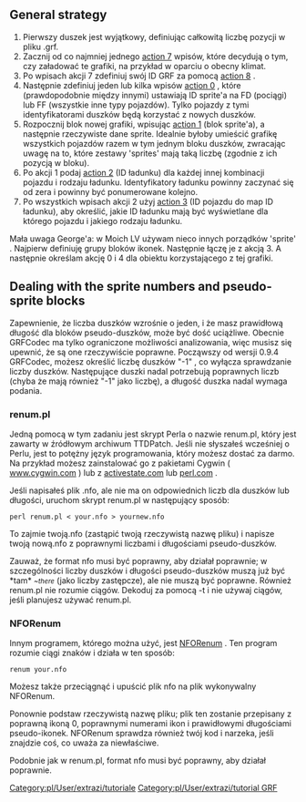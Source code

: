 {{pl/Development/NewGRF/inne strony|en=www.tt-wiki.net/wiki/General_strategy_for_implementing_new_graphics|pl=pl/Development/NewGRF/NFO Tutorial/General strategy for implementing new graphics}}{{en/-}}
<!--{{NFOTutorial}}-->{{pl/Development/NewGRF/NFO Tutorial/Navigation}}

==General strategy==
# Pierwszy duszek jest wyjątkowy, definiując całkowitą liczbę pozycji w pliku .grf.
# Zacznij od co najmniej jednego [[pl/Development/NewGRF/NFO Specs/Action7|action 7]] wpisów, które decydują o tym, czy załadować te grafiki, na przykład w oparciu o obecny klimat.
# Po wpisach akcji 7 zdefiniuj swój ID GRF za pomocą [[pl/Development/NewGRF/NFO Specs/Action7|action 8]] .
# Następnie zdefiniuj jeden lub kilka wpisów [[pl/Development/NewGRF/NFO Specs/Action0/Main Page|action 0]] , które (prawdopodobnie między innymi) ustawiają ID sprite'a na FD (pociągi) lub FF (wszystkie inne typy pojazdów). Tylko pojazdy z tymi identyfikatorami duszków będą korzystać z nowych duszków.
# Rozpocznij blok nowej grafiki, wpisując [[pl/Development/NewGRF/NFO Specs/Action1|action 1]] (blok sprite'a), a następnie rzeczywiste dane sprite. Idealnie byłoby umieścić grafikę wszystkich pojazdów razem w tym jednym bloku duszków, zwracając uwagę na to, które zestawy 'sprites' mają taką liczbę (zgodnie z ich pozycją w bloku).
# Po akcji 1 podaj [[pl/Development/NewGRF/NFO Specs/Action2/Main Page|action 2]] (ID ładunku) dla każdej innej kombinacji pojazdu i rodzaju ładunku. Identyfikatory ładunku powinny zaczynać się od zera i powinny być ponumerowane kolejno.
# Po wszystkich wpisach akcji 2 użyj [[pl/Development/NewGRF/NFO Specs/Action3/Main Page|action 3]] (ID pojazdu do map ID ładunku), aby określić, jakie ID ładunku mają być wyświetlane dla którego pojazdu i jakiego rodzaju ładunku.

Mała uwaga George'a: w Moich LV używam nieco innych porządków 'sprite' . Najpierw definiuję grupy bloków ikonek. Następnie łączę je z akcją 3. A następnie określam akcję 0 i 4 dla obiektu korzystającego z tej grafiki.

==Dealing with the sprite numbers and pseudo-sprite blocks==

Zapewnienie, że liczba duszków wzrośnie o jeden, i że masz prawidłową długość dla bloków pseudo-duszków, może być dość uciążliwe. Obecnie GRFCodec ma tylko ograniczone możliwości analizowania, więc musisz się upewnić, że są one rzeczywiście poprawne. Począwszy od wersji 0.9.4 GRFCodec, możesz określić liczbę duszków "-1" , co wyłącza sprawdzanie liczby duszków. Następujące duszki nadal potrzebują poprawnych liczb (chyba że mają również "-1" jako liczbę), a długość duszka nadal wymaga podania.

===renum.pl===

Jedną pomocą w tym zadaniu jest skrypt Perla o nazwie renum.pl, który jest zawarty w źródłowym archiwum TTDPatch. Jeśli nie słyszałeś wcześniej o Perlu, jest to potężny język programowania, który możesz dostać za darmo. Na przykład możesz zainstalować go z pakietami Cygwin ( [http://www.cygwin.com/ www.cygwin.com] ) lub z  [http://www.activestate.com/ activestate.com] lub [http://www.perl.com/ perl.com] .

Jeśli napisałeś plik .nfo, ale nie ma on odpowiednich liczb dla duszków lub długości, uruchom skrypt renum.pl w następujący sposób:

<tt>perl renum.pl < your.nfo > yournew.nfo</tt>

To zajmie twoją.nfo (zastąpić twoją rzeczywistą nazwę pliku) i napisze twoją nową.nfo z poprawnymi liczbami i długościami pseudo-duszków.

Zauważ, że format nfo musi być poprawny, aby działał poprawnie; w szczególności liczby duszków i długości pseudo-duszków muszą już być *tam* <small>''~there''</small> (jako liczby zastępcze), ale nie muszą być poprawne. Również renum.pl nie rozumie ciągów. Dekoduj za pomocą -t i nie używaj ciągów, jeśli planujesz używać renum.pl.

===NFORenum===

Innym programem, którego można użyć, jest [http://www.tt-forums.net/viewtopic.php?t=11711 NFORenum] . Ten program rozumie ciągi znaków i działa w ten sposób:

<tt>renum your.nfo</tt>

Możesz także przeciągnąć i upuścić plik nfo na plik wykonywalny NFORenum.

Ponownie podstaw rzeczywistą nazwę pliku; plik ten zostanie przepisany z poprawną ikoną 0, poprawnymi numerami ikon i prawidłowymi długościami pseudo-ikonek. NFORenum sprawdza również twój kod i narzeka, jeśli znajdzie coś, co uważa za niewłaściwe.

Podobnie jak w renum.pl, format nfo musi być poprawny, aby działał poprawnie.
<!--[[Category:Tutorials]][[Category:GRF Tutorial]]nie ma w oryginale-->[[Category:pl/User/extrazi/tutoriale]][[Category:pl/User/extrazi/tutorial GRF]]